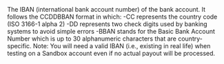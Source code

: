   
<ResponseField name="IBAN" type="string" >  
<LengthUpTo34Characters />    
The IBAN (international bank account number) of the bank account.
It follows the CCDDBBAN format in which:  
-CC represents the country code (ISO 3166-1 alpha 2)  
-DD represents two check digits used by banking systems to avoid simple errors  
-BBAN stands for the Basic Bank Account Number which is up to 30 alphanumeric characters that are country-specific.  
Note: You will need a valid IBAN (i.e., existing in real life) when testing on a Sandbox account even if no actual payout will be processed.  
</ResponseField>